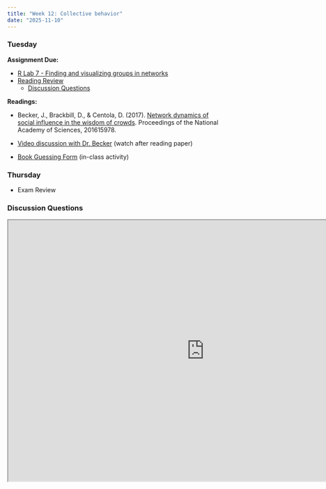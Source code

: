 ```yaml
---
title: "Week 12: Collective behavior"
date: "2025-11-10"
---
```


### Tuesday

**Assignment Due:**

* [R Lab 7 - Finding and visualizing groups in networks](/assignments/r_lab_7_%E2%80%93_groups_in_networks.qmd)
* [Reading Review](/syllabus/syllabus.qmd#reading-review-assignments)
    * [Discussion Questions](#discussion-questions)

**Readings:**

* Becker, J., Brackbill, D., & Centola, D. (2017). [Network dynamics of social influence in the wisdom of crowds](https://doi.org/10.1073/pnas.1615978114). Proceedings of the National Academy of Sciences, 201615978.
* [Video discussion with Dr. Becker](https://youtu.be/sdI-b5mfjH4) (watch after reading paper)

* [Book Guessing Form](https://forms.gle/4UY897MWH5FbFgFt7) (in-class activity)

### Thursday

* Exam Review

### Discussion Questions

<iframe src="https://pollev-embeds.com/discourses/vdKmXYn8QtlscoGdLTk9z/respond" width="900px" height="600px"></iframe>